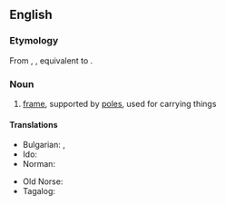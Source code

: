 ==English==
{{wikipedia}}

===Etymology===
From {{etyl|enm|en}} {{m|enm|handbarow}}, {{m|enm|handbarwe}}, equivalent to {{compound|hand|barrow|lang=en}}.

===Noun===
{{en-noun}}

# [[frame]], supported by [[pole]]s, used for carrying things

====Translations====
{{trans-top|frame supported by poles, used for carrying things}}
* Bulgarian: {{t|bg|тарга|f}}, {{t|bg|носилка|f}}
* Ido: {{t+|io|kamilo}}
* Norman: {{t|nrf|chiviéthe à bras|f}}
{{trans-mid}}
* Old Norse: {{t|non|barar|f-p}}
* Tagalog: {{t|tl|arag-arag}}
{{trans-bottom}}